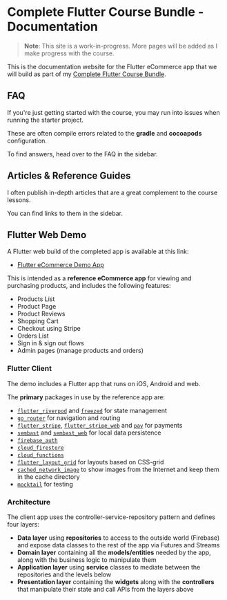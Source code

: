 # Complete Flutter Course Bundle - Documentation

> **Note**: This site is a work-in-progress. More pages will be added as I make progress with the course.

This is the documentation website for the Flutter eCommerce app that we will build as part of my [Complete Flutter Course Bundle](https://codewithandrea.com/courses/complete-flutter-bundle/).

## FAQ

If you're just getting started with the course, you may run into issues when running the starter project.

These are often compile errors related to the **gradle** and **cocoapods** configuration.

To find answers, head over to the FAQ in the sidebar.

## Articles & Reference Guides

I often publish in-depth articles that are a great complement to the course lessons.

You can find links to them in the sidebar.

## Flutter Web Demo

A Flutter web build of the completed app is available at this link:

- [Flutter eCommerce Demo App](https://my-shop-ecommerce-stg.web.app/)

This is intended as a **reference eCommerce app** for viewing and purchasing products, and includes the following features:

- Products List
- Product Page
- Product Reviews
- Shopping Cart
- Checkout using Stripe
- Orders List
- Sign in & sign out flows
- Admin pages (manage products and orders)

### Flutter Client

The demo includes a Flutter app that runs on iOS, Android and web.

The **primary** packages in use by the reference app are:

- [`flutter_riverpod`](https://pub.dev/packages/flutter_riverpod) and [`freezed`](https://pub.dev/packages/freezed) for state management
- [`go_router`](https://pub.dev/packages/go_router) for navigation and routing
- [`flutter_stripe`](https://pub.dev/packages/flutter_stripe), [`flutter_stripe_web`](https://pub.dev/packages/flutter_stripe_web) and [`pay`](https://pub.dev/packages/pay) for payments
- [`sembast`](https://pub.dev/packages/sembast) and [`sembast_web`](https://pub.dev/packages/sembast_web) for local data persistence
- [`firebase_auth`](https://pub.dev/packages/firebase_auth)
- [`cloud_firestore`](https://pub.dev/packages/cloud_firestore)
- [`cloud_functions`](https://pub.dev/packages/cloud_functions)
- [`flutter_layout_grid`](https://pub.dev/packages/flutter_layout_grid) for layouts based on CSS-grid
- [`cached_network_image`](cached_network_image) to show images from the Internet and keep them in the cache directory
- [`mocktail`](https://pub.dev/packages/mocktail) for testing


### Architecture

The client app uses the controller-service-repository pattern and defines four layers:

- **Data layer** using **repositories** to access to the outside world (Firebase) and expose data classes to the rest of the app via Futures and Streams
- **Domain layer** containing all the **models/entities** needed by the app, along with the business logic to manipulate them
- **Application layer** using **service** classes to mediate between the repositories and the levels below
- **Presentation layer** containing the **widgets** along with the **controllers** that manipulate their state and call APIs from the layers above




